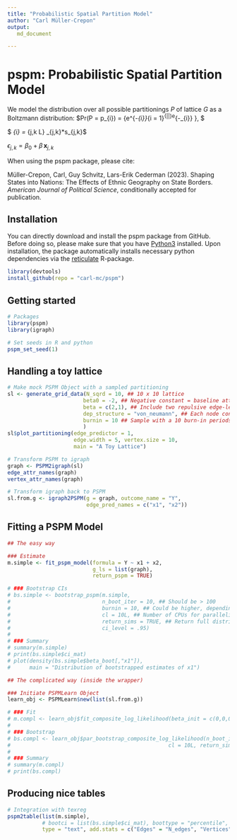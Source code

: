```yaml
---
title: "Probabilistic Spatial Partition Model"
author: "Carl Müller-Crepon"
output:
   md_document

---
```



# pspm: Probabilistic Spatial Partition Model


We model the distribution over all possible partitionings $P$ of lattice $G$ as a Boltzmann distribution:
$Pr(P = p_{i}) =  {e^{-\epsilon_{i}}\over\sum_{i = 1}^{|\mathbb{P}|}e^{-\epsilon_{i}} }, $



$ \epsilon_{i} = \sum_{j,k \in L} \epsilon_{j,k}*s_{j,k}$



$\epsilon_{j,k} = \beta_0 + \beta\, \textbf{x}_{j,k}$



When using the pspm package, please cite:

Müller-Crepon, Carl, Guy Schvitz, Lars-Erik Cederman (2023).
Shaping States into Nations: The Effects of Ethnic Geography on State Borders.
_American Journal of Political Science_, conditionally accepted for publication.  




## Installation

You can directly download and install the pspm package from GitHub. Before doing so, please make sure that you have [Python3](https://www.python.org/downloads/) installed. Upon installation, the package automatically installs necessary python dependencies via the [reticulate](https://cran.r-project.org/web/packages/reticulate/index.html) R-package. 

```r
library(devtools)
install_github(repo = "carl-mc/pspm")
```


## Getting started

```r
# Packages
library(pspm)
library(igraph)

# Set seeds in R and python
pspm_set_seed(1)

```


## Handling a toy lattice

```r
# Make mock PSPM Object with a sampled partitioning
sl <- generate_grid_data(N_sqrd = 10, ## 10 x 10 lattice
                        beta0 = -2, ## Negative constant = baseline attraction between nodes
                        beta = c(2,1), ## Include two repulsive edge-level predictors
                        dep_structure = "von_neumann", ## Each node connects to 4 neighbors
                        burnin = 10 ## Sample with a 10 burn-in periods
                        )
sl$plot_partitioning(edge_predictor = 1, 
                     edge.width = 5, vertex.size = 10,
                     main = "A Toy Lattice")
```



```r
# Transform PSPM to igraph
graph <- PSPM2igraph(sl)
edge_attr_names(graph)
vertex_attr_names(graph)

# Transform igraph back to PSPM
sl.from.g <- igraph2PSPM(g = graph, outcome_name = "Y",
                         edge_pred_names = c("x1", "x2"))

```

## Fitting a PSPM Model

```r
## The easy way

### Estimate
m.simple <- fit_pspm_model(formula = Y ~ x1 + x2, 
                           g_ls = list(graph),
                           return_pspm = TRUE)

# ### Bootstrap CIs
# bs.simple <- bootstrap_pspm(m.simple, 
#                             n_boot_iter = 10, ## Should be > 100
#                             burnin = 10, ## Could be higher, depending on complexite of graph and model
#                             cl = 10L, ## Number of CPUs for parallelization
#                             return_sims = TRUE, ## Return full distribution of estimates
#                             ci_level = .95)
# 
# ### Summary
# summary(m.simple)
# print(bs.simple$ci_mat)
# plot(density(bs.simple$beta_boot[,"x1"]),
#      main = "Distribution of bootstrapped estimates of x1")

```




```r
## The complicated way (inside the wrapper)

### Initiate PSPMLearn Object
learn_obj <- PSPMLearn$new(list(sl.from.g))

# ### Fit
# m.compl <- learn_obj$fit_composite_log_likelihood(beta_init = c(0,0,0))
# 
# ### Bootstrap
# bs.compl <- learn_obj$par_bootstrap_composite_log_likelihood(n_boot_iter = 10, burnin = 10, 
#                                                  cl = 10L, return_sims = FALSE, ci_level = .95)
# 
# ### Summary
# summary(m.compl)
# print(bs.compl)
```


## Producing nice tables
```r
# Integration with texreg
pspm2table(list(m.simple),
           # bootci = list(bs.simple$ci_mat), boottype = "percentile",
           type = "text", add.stats = c("Edges" = "N_edges", "Vertices" = "N"))


```
